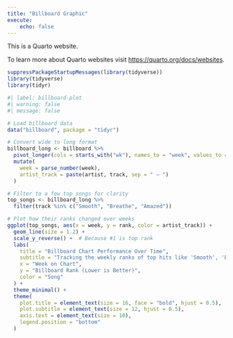 ```yaml
---
title: "Billboard Graphic"
execute:
    echo: false
---
```


This is a Quarto website.

To learn more about Quarto websites visit <https://quarto.org/docs/websites>.

```r
suppressPackageStartupMessages(library(tidyverse))
library(tidyverse)
library(tidyr)
```

```r
#| label: billboard-plot
#| warning: false
#| message: false

# Load billboard data
data("billboard", package = "tidyr")

# Convert wide to long format
billboard_long <- billboard %>%
  pivot_longer(cols = starts_with("wk"), names_to = "week", values_to = "rank", values_drop_na = TRUE) %>%
  mutate(
    week = parse_number(week),
    artist_track = paste(artist, track, sep = " – ")
  )

# Filter to a few top songs for clarity
top_songs <- billboard_long %>%
  filter(track %in% c("Smooth", "Breathe", "Amazed"))

# Plot how their ranks changed over weeks
ggplot(top_songs, aes(x = week, y = rank, color = artist_track)) +
  geom_line(size = 1.2) +
  scale_y_reverse() +  # Because #1 is top rank
  labs(
    title = "Billboard Chart Performance Over Time",
    subtitle = "Tracking the weekly ranks of top hits like 'Smooth', 'Breathe', and 'Amazed'",
    x = "Week on Chart",
    y = "Billboard Rank (Lower is Better)",
    color = "Song"
  ) +
  theme_minimal() +
  theme(
    plot.title = element_text(size = 16, face = "bold", hjust = 0.5),
    plot.subtitle = element_text(size = 12, hjust = 0.5),
    axis.text = element_text(size = 10),
    legend.position = "bottom"
  )
```

